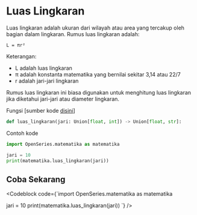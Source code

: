 
# Luas Lingkaran

Luas lingkaran adalah ukuran dari wilayah atau area yang tercakup oleh bagian dalam lingkaran. Rumus luas lingkaran adalah:

```
L = πr²
```

Keterangan:

-   L adalah luas lingkaran
-   π adalah konstanta matematika yang bernilai sekitar 3,14 atau 22/7
-   r adalah jari-jari lingkaran

Rumus luas lingkaran ini biasa digunakan untuk menghitung luas lingkaran jika diketahui jari-jari atau diameter lingkaran.

Fungsi [sumber kode [disini](https://github.com/bellshade/OpenSeries/blob/11ea1de5b7cbb8fa09b8b8a1097e5913bb2bdd05/OpenSeries/matematika.py#L20C1-L20C66)]

```python
def luas_lingkaran(jari: Union[float, int]) -> Union[float, str]:
```

Contoh kode

```python
import OpenSeries.matematika as matematika

jari = 10
print(matematika.luas_lingkaran(jari))
```

## Coba Sekarang

<Codeblock code={`import OpenSeries.matematika as matematika

jari = 10
print(matematika.luas_lingkaran(jari))
`} />
